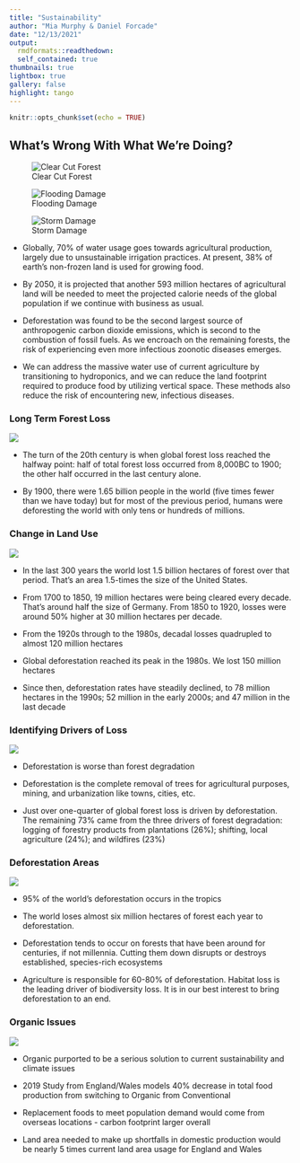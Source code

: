 ```yaml
---
title: "Sustainability"
author: "Mia Murphy & Daniel Forcade"
date: "12/13/2021"
output:   
  rmdformats::readthedown:
  self_contained: true
thumbnails: true
lightbox: true
gallery: false
highlight: tango
---
```

```r
knitr::opts_chunk$set(echo = TRUE)
```

## What's Wrong With What We're Doing?    

![Clear Cut Forest](ClearcutForest.jpg)    

![Flooding Damage](crop_destroy_1.webp)    

![Storm Damage](agr_2.jpg)    




* Globally, 70% of water usage goes towards agricultural production, largely due to unsustainable irrigation practices. At present, 38% of earth’s non-frozen land is used for growing food.  

* By 2050, it is projected that another 593 million hectares of agricultural land will be needed to meet the projected calorie needs of the global population if we continue with business as usual.  

* Deforestation was found to be the second largest source of anthropogenic carbon dioxide emissions, which is second to the combustion of fossil fuels. As we encroach on the remaining forests, the risk of experiencing even more infectious zoonotic diseases emerges.  

* We can address the massive water use of current agriculture by transitioning to hydroponics, and we can reduce the land footprint required to produce food by utilizing vertical space. These methods also reduce the risk of encountering new, infectious diseases.

### Long Term Forest Loss  

![](Long-term-forest-loss-–-Marimekko-800x495.png)     

* The turn of the 20th century is when global forest loss reached the halfway point: half of total forest loss occurred from 8,000BC to 1900; the other half occurred in the last century alone.  

* By 1900, there were 1.65 billion people in the world (five times fewer than we have today) but for most of the previous period, humans were deforesting the world with only tens or hundreds of millions.   


### Change in Land Use   

![](Long-term-change-in-land-use.png)   

* In the last 300 years the world lost 1.5 billion hectares of forest over that period. That’s an area 1.5-times the size of the United States.  

* From 1700 to 1850, 19 million hectares were being cleared every decade. That’s around half the size of Germany. From 1850 to 1920, losses were around 50% higher at 30 million hectares per decade.  

* From the 1920s through to the 1980s, decadal losses quadrupled to almost 120 million hectares  

* Global deforestation reached its peak in the 1980s. We lost 150 million hectares  

* Since then, deforestation rates have steadily declined, to 78 million hectares in the 1990s; 52 million in the early 2000s; and 47 million in the last decade  

 

### Identifying Drivers of Loss  

![](Identifying-drivers-of-forest-loss.png)      

* Deforestation is worse than forest degradation  

* Deforestation is the complete removal of trees for agricultural purposes, mining, and urbanization like towns, cities, etc.  

* Just over one-quarter of global forest loss is driven by deforestation. The remaining 73% came from the three drivers of forest degradation: logging of forestry products from plantations (26%); shifting, local agriculture (24%); and wildfires (23%)  



### Deforestation Areas  

![](Forest-loss-by-driver.png)   


* 95% of the world’s deforestation occurs in the tropics  

* The world loses almost six million hectares of forest each year to deforestation.  

* Deforestation tends to occur on forests that have been around for centuries, if not millennia. Cutting them down disrupts or destroys established, species-rich ecosystems  

* Agriculture is responsible for 60-80% of deforestation. Habitat loss is the leading driver of biodiversity loss. It is in our best interest to bring deforestation to an end.  


### Organic Issues  

![](organic_stat.png)  

* Organic purported to be a serious solution to current sustainability and climate issues  

* 2019 Study from England/Wales models 40% decrease in total food production from switching to Organic from Conventional  

* Replacement foods to meet population demand would come from overseas locations - carbon footprint larger overall  

* Land area needed to make up shortfalls in domestic production would be nearly 5 times current land area usage for England and Wales  

